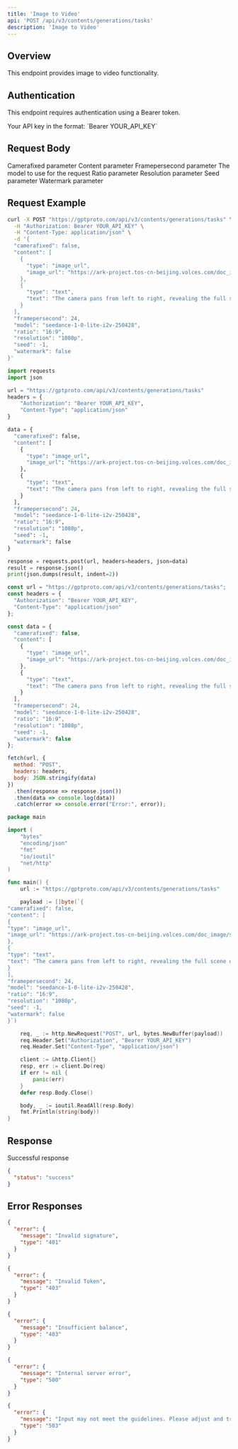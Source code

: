 ```yaml
---
title: 'Image to Video'
api: 'POST /api/v3/contents/generations/tasks'
description: 'Image to Video'
---
```


## Overview

This endpoint provides image to video functionality.

## Authentication

This endpoint requires authentication using a Bearer token.

<ParamField header="Authorization" type="string" required default="sk-***********">
  Your API key in the format: `Bearer YOUR_API_KEY`
</ParamField>

## Request Body

<ParamField body="camerafixed" type="boolean"  default="false">
  Camerafixed parameter
</ParamField>

<ParamField body="content" type="array"  default="[{&quot;type&quot;: &quot;image_url&quot;, &quot;image_url&quot;: &quot;https://ark-project.tos-cn-beijing.volces.com/doc_image/seedream_i2i.jpeg&quot;}, {&quot;type&quot;: &quot;text&quot;, &quot;text&quot;: &quot;The camera pans from left to right, revealing the full scene of the image&quot;}]">
  Content parameter
</ParamField>

<ParamField body="framepersecond" type="integer"  default="24">
  Framepersecond parameter
</ParamField>

<ParamField body="model" type="string" required default="seedance-1-0-lite-i2v-250428">
  The model to use for the request
</ParamField>

<ParamField body="ratio" type="string"  default="16:9">
  Ratio parameter
</ParamField>

<ParamField body="resolution" type="string"  default="1080p">
  Resolution parameter
</ParamField>

<ParamField body="seed" type="integer"  default="-1">
  Seed parameter
</ParamField>

<ParamField body="watermark" type="boolean"  default="false">
  Watermark parameter
</ParamField>

## Request Example

<CodeGroup>

```bash cURL
curl -X POST "https://gptproto.com/api/v3/contents/generations/tasks" \
  -H "Authorization: Bearer YOUR_API_KEY" \
  -H "Content-Type: application/json" \
  -d '{
  "camerafixed": false,
  "content": [
    {
      "type": "image_url",
      "image_url": "https://ark-project.tos-cn-beijing.volces.com/doc_image/seedream_i2i.jpeg"
    },
    {
      "type": "text",
      "text": "The camera pans from left to right, revealing the full scene of the image"
    }
  ],
  "framepersecond": 24,
  "model": "seedance-1-0-lite-i2v-250428",
  "ratio": "16:9",
  "resolution": "1080p",
  "seed": -1,
  "watermark": false
}'
```

```python Python
import requests
import json

url = "https://gptproto.com/api/v3/contents/generations/tasks"
headers = {
    "Authorization": "Bearer YOUR_API_KEY",
    "Content-Type": "application/json"
}

data = {
  "camerafixed": false,
  "content": [
    {
      "type": "image_url",
      "image_url": "https://ark-project.tos-cn-beijing.volces.com/doc_image/seedream_i2i.jpeg"
    },
    {
      "type": "text",
      "text": "The camera pans from left to right, revealing the full scene of the image"
    }
  ],
  "framepersecond": 24,
  "model": "seedance-1-0-lite-i2v-250428",
  "ratio": "16:9",
  "resolution": "1080p",
  "seed": -1,
  "watermark": false
}

response = requests.post(url, headers=headers, json=data)
result = response.json()
print(json.dumps(result, indent=2))
```

```javascript JavaScript
const url = "https://gptproto.com/api/v3/contents/generations/tasks";
const headers = {
  "Authorization": "Bearer YOUR_API_KEY",
  "Content-Type": "application/json"
};

const data = {
  "camerafixed": false,
  "content": [
    {
      "type": "image_url",
      "image_url": "https://ark-project.tos-cn-beijing.volces.com/doc_image/seedream_i2i.jpeg"
    },
    {
      "type": "text",
      "text": "The camera pans from left to right, revealing the full scene of the image"
    }
  ],
  "framepersecond": 24,
  "model": "seedance-1-0-lite-i2v-250428",
  "ratio": "16:9",
  "resolution": "1080p",
  "seed": -1,
  "watermark": false
};

fetch(url, {
  method: "POST",
  headers: headers,
  body: JSON.stringify(data)
})
  .then(response => response.json())
  .then(data => console.log(data))
  .catch(error => console.error("Error:", error));
```

```go Go
package main

import (
    "bytes"
    "encoding/json"
    "fmt"
    "io/ioutil"
    "net/http"
)

func main() {
    url := "https://gptproto.com/api/v3/contents/generations/tasks"

    payload := []byte(`{
"camerafixed": false,
"content": [
{
"type": "image_url",
"image_url": "https://ark-project.tos-cn-beijing.volces.com/doc_image/seedream_i2i.jpeg"
},
{
"type": "text",
"text": "The camera pans from left to right, revealing the full scene of the image"
}
],
"framepersecond": 24,
"model": "seedance-1-0-lite-i2v-250428",
"ratio": "16:9",
"resolution": "1080p",
"seed": -1,
"watermark": false
}`)

    req, _ := http.NewRequest("POST", url, bytes.NewBuffer(payload))
    req.Header.Set("Authorization", "Bearer YOUR_API_KEY")
    req.Header.Set("Content-Type", "application/json")

    client := &http.Client{}
    resp, err := client.Do(req)
    if err != nil {
        panic(err)
    }
    defer resp.Body.Close()

    body, _ := ioutil.ReadAll(resp.Body)
    fmt.Println(string(body))
}
```

</CodeGroup>

## Response

<ResponseField name="Success" type="200">
  Successful response

```json
{
  "status": "success"
}
```
</ResponseField>

## Error Responses

<ResponseExample>

```json 401 - Invalid signature
{
  "error": {
    "message": "Invalid signature",
    "type": "401"
  }
}
```

```json 403 - Invalid Token
{
  "error": {
    "message": "Invalid Token",
    "type": "403"
  }
}
```

```json 403 - Insufficient balance
{
  "error": {
    "message": "Insufficient balance",
    "type": "403"
  }
}
```

```json 500 - Internal server error
{
  "error": {
    "message": "Internal server error",
    "type": "500"
  }
}
```

```json 503 - Content policy violation
{
  "error": {
    "message": "Input may not meet the guidelines. Please adjust and try again.",
    "type": "503"
  }
}
```

</ResponseExample>

